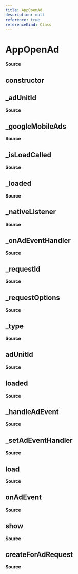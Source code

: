 ```yaml
---
title: AppOpenAd
description: null
reference: true
referenceKind: Class
---
```

# AppOpenAd
 
 **Source**
 
 <GithubLink title="ads/AppOpenAd.ts" src="src/ads/AppOpenAd.ts#L30"/>
 
 ## constructor
 
 ## _adUnitId
 
 **Source**
 
 <GithubLink title="ads/MobileAd.ts" src="src/ads/MobileAd.ts#L31"/>
 
 ## _googleMobileAds
 
 **Source**
 
 <GithubLink title="ads/MobileAd.ts" src="src/ads/MobileAd.ts#L29"/>
 
 ## _isLoadCalled
 
 **Source**
 
 <GithubLink title="ads/MobileAd.ts" src="src/ads/MobileAd.ts#L34"/>
 
 ## _loaded
 
 **Source**
 
 <GithubLink title="ads/MobileAd.ts" src="src/ads/MobileAd.ts#L33"/>
 
 ## _nativeListener
 
 **Source**
 
 <GithubLink title="ads/MobileAd.ts" src="src/ads/MobileAd.ts#L36"/>
 
 ## _onAdEventHandler
 
 **Source**
 
 <GithubLink title="ads/MobileAd.ts" src="src/ads/MobileAd.ts#L35"/>
 
 ## _requestId
 
 **Source**
 
 <GithubLink title="ads/MobileAd.ts" src="src/ads/MobileAd.ts#L30"/>
 
 ## _requestOptions
 
 **Source**
 
 <GithubLink title="ads/MobileAd.ts" src="src/ads/MobileAd.ts#L32"/>
 
 ## _type
 
 **Source**
 
 <GithubLink title="ads/MobileAd.ts" src="src/ads/MobileAd.ts#L28"/>
 
 ## adUnitId
 
 **Source**
 
 <GithubLink title="ads/MobileAd.ts" src="src/ads/MobileAd.ts#L94"/>
 
 ## loaded
 
 **Source**
 
 <GithubLink title="ads/MobileAd.ts" src="src/ads/MobileAd.ts#L98"/>
 
 ## _handleAdEvent
 
 **Source**
 
 <GithubLink title="ads/MobileAd.ts" src="src/ads/MobileAd.ts#L61"/>
 
 ## _setAdEventHandler
 
 **Source**
 
 <GithubLink title="ads/MobileAd.ts" src="src/ads/MobileAd.ts#L89"/>
 
 ## load
 
 **Source**
 
 <GithubLink title="ads/AppOpenAd.ts" src="src/ads/AppOpenAd.ts#L49"/>
 
 ## onAdEvent
 
 **Source**
 
 <GithubLink title="ads/AppOpenAd.ts" src="src/ads/AppOpenAd.ts#L59"/>
 
 ## show
 
 **Source**
 
 <GithubLink title="ads/AppOpenAd.ts" src="src/ads/AppOpenAd.ts#L67"/>
 
 ## createForAdRequest
 
 **Source**
 
 <GithubLink title="ads/AppOpenAd.ts" src="src/ads/AppOpenAd.ts#L31"/>
 
 